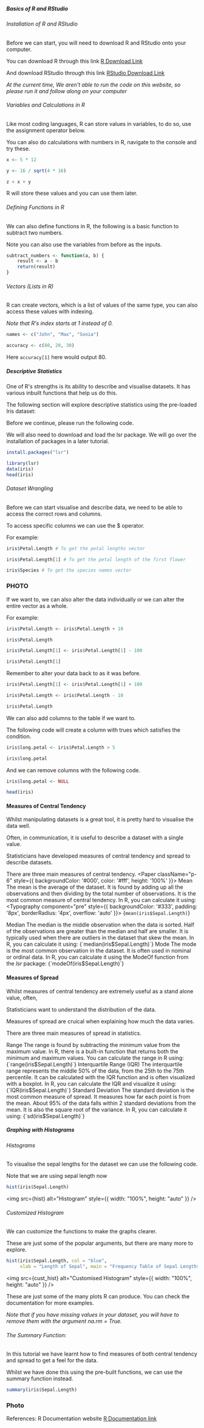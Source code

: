 


##### **Basics of R and RStudio**

###### Installation of R and RStudio

Before we can start, you will need to download R and RStudio onto your computer.

You can download R through this link [R Download Link](https://cran.ms.unimelb.edu.au/)

And download RStudio through this link [RStudio Download Link](https://posit.co/download/rstudio-desktop/)

*At the current time, We aren't able to run the code on this website, so please run it and follow along on your computer*

###### Variables and Calculations in R

Like most coding languages, R can store values in variables, to do so, use the assignment operator below.

You can also do calculations with numbers in R, navigate to the console and try these. 

```R
x <- 5 * 12

y <- 16 / sqrt(4 * 16)

z < x + y
```
R will store these values and you can use them later. 

###### Defining Functions in R
We can also define functions in R, the following is a basic function to subtract two numbers. 

Note you can also use the variables from before as the inputs. 
```R
subtract_numbers <- function(a, b) {
    result <- a - b
    return(result)
}
```
###### Vectors (Lists in R)

R can create vectors, which is a list of values of the same type, you can also access these values with indexing. 

*Note that R's index starts at 1 instead of 0.* 

```R
names <- c("John", "Max", "Sonia")

accuracy <- c(80, 20, 30)
```
Here ```accuracy[1]``` here would output 80. 

##### **Descriptive Statistics**

One of R's strengths is its ability to describe and visualise datasets. It has various inbuilt functions that help us do this.

The following section will explore descriptive statistics using the pre-loaded Iris dataset:

Before we continue, please run the following code. 

We will also need to download and load the lsr package. We will go over the installation of packages in a later tutorial.

```R
install.packages("lsr")
```

```R
library(lsr)
data(iris)
head(iris)
```
###### Dataset Wrangling

Before we can start visualise and describe data, we need to be able to access the correct rows and columns. 

To access specific columns we can use the \$ operator.

For example:

```R
iris$Petal.Length # To get the petal lengths vector

iris$Petal.Length[1] # To get the petal length of the first flower

iris$Species # To get the species names vector
```

### PHOTO 


If we want to, we can also alter the data individually or we can alter the entire vector as a whole.

For example:

```R
iris$Petal.Length <- iris$Petal.Length + 10 
```
```R
iris$Petal.Length
```
```R
iris$Petal.Length[1] <- iris$Petal.Length[1] - 100
```
```R
iris$Petal.Length[1]
```

Remember to alter your data back to as it was before.

```R
iris$Petal.Length[1] <- iris$Petal.Length[1] + 100
```
```R
iris$Petal.Length <- iris$Petal.Length - 10 
```
```R
iris$Petal.Length
```

We can also add columns to the table if we want to.  

The following code will create a column with trues which satisfies the condition. 

```R
iris$long.petal <- iris$Petal.Length > 5 
```

```R 
iris$long.petal
```

And we can remove columns with the following code.

```R
iris$long.petal <- NULL
```

```R
head(iris)
```

#### Measures of Central Tendency

Whilst manipulating datasets is a great tool, it is pretty hard to visualise the data well.

Often, in communication, it is useful to describe a dataset with a single value. 

Statisticians have developed measures of central tendency and spread to describe datasets.

There are three main measures of central tendency.
<Grid container spacing={3} className="mt-4">
  <Grid item xs={12} sm={4}>
    <Paper className="p-6" style={{ backgroundColor: '#000', color: '#fff', height: '100%' }}>
      <Typography variant="h6" gutterBottom>Mean</Typography>
      <Typography gutterBottom>
        The mean is the average of the dataset. 
      </Typography>
      <Typography gutterBottom>
        It is found by adding up all the observations and then dividing by the total number of observations.
      </Typography>
      <Typography gutterBottom>
        It is the most common measure of central tendency.
      </Typography>
      <Typography gutterBottom>
        In R, you can calculate it using:
      </Typography>
      <Typography component="pre" style={{ backgroundColor: '#333', padding: '8px', borderRadius: '4px', overflow: 'auto' }}>
        {`mean(iris$Sepal.Length)`}
      </Typography>
    </Paper>
  </Grid>

  <Grid item xs={12} sm={4}>
    <Paper className="p-6" style={{ backgroundColor: '#000', color: '#fff', height: '100%' }}>
      <Typography variant="h6" gutterBottom>Median</Typography>
      <Typography gutterBottom>
        The median is the middle observation when the data is sorted.
      </Typography>
      <Typography gutterBottom>
        Half of the observations are greater than the median and half are smaller.
      </Typography>
      <Typography gutterBottom>
        It is typically used when there are outliers in the dataset that skew the mean.
      </Typography>
      <Typography gutterBottom>
        In R, you can calculate it using:
      </Typography>
      <Typography component="pre" style={{ backgroundColor: '#333', padding: '8px', borderRadius: '4px', overflow: 'auto' }}>
        {`median(iris$Sepal.Length)`}
      </Typography>
    </Paper>
  </Grid>

  <Grid item xs={12} sm={4}>
    <Paper className="p-6" style={{ backgroundColor: '#000', color: '#fff', height: '100%' }}>
      <Typography variant="h6" gutterBottom>Mode</Typography>
      <Typography gutterBottom>
        The mode is the most common observation in the dataset.
      </Typography>
      <Typography gutterBottom>
        It is often used in nominal or ordinal data.
      </Typography>
      <Typography gutterBottom>
        In R, you can calculate it using the ModeOf function from the <i>lsr</i> package:
      </Typography>
      <Typography component="pre" style={{ backgroundColor: '#333', padding: '8px', borderRadius: '4px', overflow: 'auto' }}>
        {`modeOf(iris$Sepal.Length)`}
      </Typography>
    </Paper>
  </Grid>
</Grid>

#### Measures of Spread

Whilst measures of central tendency are extremely useful as a stand alone value, often, 

Statisticians want to understand the distribution of the data. 

Measures of spread are cruical when explaining how much the data varies. 

There are three main measures of spread in statistics. 

<Grid container spacing={3} className="mt-4">
  <Grid item xs={12} sm={4}>
    <Paper className="p-6" style={{ backgroundColor: '#000', color: '#fff', height: '100%' }}>
      <Typography variant="h6" gutterBottom>Range</Typography>
      <Typography gutterBottom>
        The range is found by subtracting the minimum value from the maximum value.
      </Typography>
      <Typography gutterBottom>
        In R, there is a built-in function that returns both the minimum and maximum values.
      </Typography>
      <Typography gutterBottom>
        You can calculate the range in R using:
      </Typography>
      <Typography component="pre" style={{ backgroundColor: '#333', padding: '8px', borderRadius: '4px', overflow: 'auto' }}>
        {`range(iris$Sepal.Length)`}
      </Typography>
    </Paper>
  </Grid>

  <Grid item xs={12} sm={4}>
    <Paper className="p-6" style={{ backgroundColor: '#000', color: '#fff', height: '100%' }}>
      <Typography variant="h6" gutterBottom>Interquartile Range (IQR)</Typography>
      <Typography gutterBottom>
        The interquartile range represents the middle 50% of the data, from the 25th to the 75th percentile.
      </Typography>
      <Typography gutterBottom>
        It can be calculated with the IQR function and is often visualized with a boxplot.
      </Typography>
      <Typography gutterBottom>
        In R, you can calculate the IQR and visualize it using:
      </Typography>
      <Typography component="pre" style={{ backgroundColor: '#333', padding: '8px', borderRadius: '4px', overflow: 'auto' }}>
        {`IQR(iris$Sepal.Length)`}
      </Typography>
    </Paper>
  </Grid>

  <Grid item xs={12} sm={4}>
    <Paper className="p-6" style={{ backgroundColor: '#000', color: '#fff', height: '100%' }}>
      <Typography variant="h6" gutterBottom>Standard Deviation</Typography>
      <Typography gutterBottom>
        The standard deviation is the most common measure of spread.
      </Typography>
      <Typography gutterBottom>
        It measures how far each point is from the mean.
      </Typography>
      <Typography gutterBottom>
        About 95% of the data falls within 2 standard deviations from the mean.
      </Typography>
      <Typography gutterBottom>
        It is also the square root of the variance.
      </Typography>
      <Typography gutterBottom>
        In R, you can calculate it using:
      </Typography>
      <Typography component="pre" style={{ backgroundColor: '#333', padding: '8px', borderRadius: '4px', overflow: 'auto' }}>
        {`sd(iris$Sepal.Length)`}
      </Typography>
    </Paper>
  </Grid>
</Grid>

##### Graphing with Histograms

###### Histograms

To visualise the sepal lengths for the dataset we can use the following code.

Note that we are using sepal length now

```R
hist(iris$Sepal.Length)
```
<img src={hist} alt="Histogram" style={{ width: "100%", height: "auto" }} />

###### Customized Histogram

We can customize the functions to make the graphs clearer. 

These are just some of the popular arguments, but there are many more to explore. 

```R
hist(iris$Sepal.Length, col = "blue", 
     xlab = "Length of Sepal", main = "Frequency Table of Sepal Lengths")
```

<img src={cust_hist} alt="Customised Histogram" style={{ width: "100%", height: "auto" }} />

These are just some of the many plots R can produce. You can check the documentation for more examples.

*Note that if you have missing values in your dataset, you will have to remove them with the argument na.rm = True.*

###### The Summary Function:

In this tutorial we have learnt how to find measures of both central tendency and spread to get a feel for the data. 

Whilst we have done this using the pre-built functions, we can use the summary function instead.

```R
summary(iris$Sepal.Length)
```

### Photo

References: R Documentation website [R Documentation link](https://www.r-project.org/other-docs.html)
